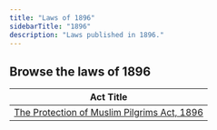 ```yaml
---
title: "Laws of 1896"
sidebarTitle: "1896"
description: "Laws published in 1896."
---
```


## Browse the laws of 1896

| Act Title |
|-----------|
| [The Protection of Muslim Pilgrims Act, 1896](/laws/act-71) |
